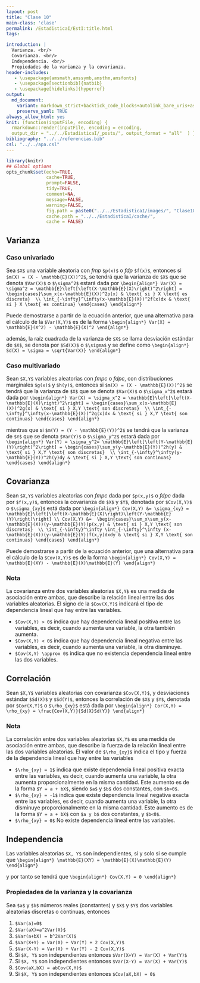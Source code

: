 ```yaml
---
layout: post
title: "Clase 10"
main-class: 'clase'
permalink: /EstadisticaI/EstI:title.html
tags:

introduction: |
  Varianza. <br/>
  Covarianza. <br/>
  Independencia. <br/>
  Propiedades de la varianza y la covarianza.
header-includes:
   - \usepackage{amsmath,amssymb,amsthm,amsfonts}
   - \usepackage[sectionbib]{natbib}
   - \usepackage[hidelinks]{hyperref}
output:
  md_document:
    variant: markdown_strict+backtick_code_blocks+autolink_bare_uris+ascii_identifiers+tex_math_single_backslash
    preserve_yaml: TRUE
always_allow_html: yes   
knit: (function(inputFile, encoding) {
  rmarkdown::render(inputFile, encoding = encoding,
  output_dir = "../../EstadisticaI/_posts/", output_format = "all"  ) })
bibliography: "../../referencias.bib"
csl: "../../apa.csl"
---
```


```r
library(knitr)
## Global options
opts_chunk$set(echo=TRUE,
               cache=TRUE,
               prompt=FALSE,
               tidy=TRUE,
               comment=NA,
               message=FALSE,
               warning=FALSE,
               fig.path = paste0("../../EstadisticaI/images/", "Clase10"),
               cache.path = "../../EstadisticaI/cache/",
               cache = FALSE)

```

## Varianza

### Caso univariado
Sea `$X$` una variable aleatoria con *fmp* `$p(x)$` o *fdp* `$f(x)$`, entonces si `$m(X) = (X - \mathbb{E}(X))^2$`, se tendrá que la varianza de `$X$` que se denota `$Var(X)$` o `$\sigma^2$` estará dada por
`\begin{align*}
Var(X) = \sigma^2 = \mathbb{E}\left[\left(X-\mathbb{E}(X)\right)^2\right] = \begin{cases}\sum_x(x-\mathbb{E}(X))^2p(x) & \text{ si } X \text{ es discreta}  \\ \int_{-\infty}^\infty(x-\mathbb{E}(X))^2f(x)dx & \text{ si } X \text{ es continua} \end{cases}
\end{align*}`

Puede demostrarse a partir de la ecuación anterior, que una alternativa para el cálculo de la `$Var(X,Y)$` es de la forma
`\begin{align*}
Var(X) = \mathbb{E}(X^2) - \mathbb{E}(X)^2
\end{align*}`

además, la raíz cuadrada de la varianza de `$X$` se llama desviación estándar de `$X$`, se denota por `$Sd(X)$` o `$\sigma$` y se define como
`\begin{align*}
Sd(X) = \sigma = \sqrt{Var(X)}
\end{align*}`

### Caso multivariado
Sean `$X,Y$` variables aleatorias con *fmpc* o *fdpc*, con distribuciones marginales `$g(x)$` y `$h(y)$`,  entonces si `$m(X) = (X - \mathbb{E}(X))^2$` se tendrá que la varianza de `$X$` que se denota `$Var(X)$` o `$\sigma_x^2$` estará dada por
`\begin{align*}
Var(X) = \sigma_x^2 = \mathbb{E}\left[\left(X-\mathbb{E}(X)\right)^2\right] = \begin{cases}\sum_x(x-\mathbb{E}(X))^2g(x) & \text{ si } X,Y \text{ son discretas}  \\ \int_{-\infty}^\infty(x-\mathbb{E}(X))^2g(x)dx & \text{ si } X,Y \text{ son continuas} \end{cases}
\end{align*}`

mientras que si `$m(Y) = (Y - \mathbb{E}(Y))^2$` se tendrá que la varianza de `$Y$` que se denota `$Var(Y)$` o `$\sigma_y^2$` estará dada por
`\begin{align*}
Var(Y) = \sigma_y^2= \mathbb{E}\left[\left(Y-\mathbb{E}(Y)\right)^2\right] = \begin{cases}\sum_y(y-\mathbb{E}(Y))^2h(y) & \text{ si } X,Y \text{ son discretas}  \\ \int_{-\infty}^\infty(y-\mathbb{E}(Y))^2h(y)dy & \text{ si } X,Y \text{ son continuas} \end{cases}
\end{align*}`

## Covarianza
Sean `$X,Y$` variables aleatorias con *fmpc* dada por `$p(x,y)$` o *fdpc* dada por `$f(x,y)$`, entonces la covarianza de `$X$` y `$Y$`, denotada por `$Cov(X,Y)$` o `$\sigma_{xy}$` está dada por
`\begin{align*}
Cov(X,Y) &= \sigma_{xy} = \mathbb{E}\left[\left(X-\mathbb{E}(X)\right)\left(Y-\mathbb{E}(Y)\right)\right] \\ Cov(X,Y) &=  \begin{cases}\sum_x\sum_y(x-\mathbb{E}(X))(y-\mathbb{E}(Y))p(x,y) & \text{ si } X,Y \text{ son discretas}  \\ \int_{-\infty}^\infty \int_{-\infty}^\infty (x-\mathbb{E}(X))(y-\mathbb{E}(Y))f(x,y)dxdy & \text{ si } X,Y \text{ son continuas} \end{cases}
\end{align*}`

Puede demostrarse a partir de la ecuación anterior, que una alternativa para el cálculo de la `$Cov(X,Y)$` es de la forma
`\begin{align*}
Cov(X,Y) = \mathbb{E}(XY) - \mathbb{E}(X)\mathbb{E}(Y)
\end{align*}`

### Nota
La covarianza entre dos variables aleatorias `$X,Y$` es una medida de asociación entre ambas, que describe la relación lineal entre las dos variables aleatorias. El signo de la `$Cov(X,Y)$` indicará el tipo de dependencia lineal que hay entre las variables.

* `$Cov(X,Y) > 0$` indica que hay dependencia lineal positiva entre las variables, es decir, cuando aumenta una variable, la otra también aumenta.
* `$Cov(X,Y) < 0$` indica que hay dependencia lineal negativa entre las variables, es decir, cuando aumenta una variable, la otra disminuye.
* `$Cov(X,Y) \approx 0$` indica que no existencia dependencia lineal entre las dos variables.

## Correlación
Sean `$X,Y$` variables aleatorias con covarianza `$Cov(X,Y)$`, y desviaciones estándar `$Sd(X)$` y `$Sd(Y)$`, entonces la correlación de `$X$` y `$Y$`, denotada por `$Cor(X,Y)$` o `$\rho_{xy}$` está dada por
`\begin{align*}
Cor(X,Y) = \rho_{xy} = \frac{Cov(X,Y)}{Sd(X)Sd(Y)}
\end{align*}`

### Nota
La correlación entre dos variables aleatorias `$X,Y$` es una medida de asociación entre ambas, que describe la fuerza de la relación lineal entre las dos variables aleatorias. 
El valor de `$\rho_{xy}$` indica el tipo y fuerza de la dependencia lineal que hay entre las variables

* `$\rho_{xy} = 1$` indica que existe dependencia lineal positiva exacta entre las variables, es decir, cuando aumenta una variable, la otra aumenta proporcionalmente en la misma cantidad. Este aumento es de la forma `$Y = a + bX$`, siendo `$a$` y `$b$` dos constantes, con `$b>0$`.
* `$\rho_{xy} = -1$` indica que existe dependencia lineal negativa exacta entre las variables, es decir, cuando aumenta una variable, la otra disminuye proporcionalmente en la misma cantidad. Este aumento es de la forma `$Y = a + bX$` con `$a y b$` dos constantes, y `$b<0$`.
* `$\rho_{xy} = 0$` No existe dependencia lineal entre las variables.

## Independencia
Las variables aleatorias `$X, Y$` son independientes, si y solo si se cumple que
`\begin{align*}
\mathbb{E}(XY) = \mathbb{E}(X)\mathbb{E}(Y)
\end{align*}`

y por tanto se tendrá que 
`\begin{align*}
Cov(X,Y) = 0
\end{align*}`

### Propiedades de la varianza y la covarianza
Sea `$a$` y `$b$` números reales (constantes) y `$X$` y `$Y$` dos variables aleatorias discretas o continuas, entonces

1. `$Var(a)=0$`
2. `$Var(aX)=a^2Var(X)$`
3. `$Var(a+bX) = b^2Var(X)$`
4. `$Var(X+Y) = Var(X) + Var(Y) + 2 Cov(X,Y)$` 
5. `$Var(X-Y) = Var(X) + Var(Y) - 2 Cov(X,Y)$`
6. Si `$X, Y$` son independientes entonces `$Var(X+Y) = Var(X) + Var(Y)$`
7. Si `$X, Y$` son independientes entonces `$Var(X-Y) = Var(X) + Var(Y)$`
8. `$Cov(aX,bX) = abCov(X,Y)$`
9. Si `$X, Y$` son independientes entonces `$Cov(aX,bX) = 0$`